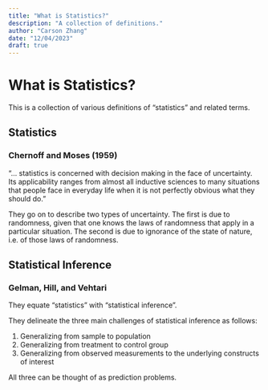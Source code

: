 ```yaml
---
title: "What is Statistics?"
description: "A collection of definitions."
author: "Carson Zhang"
date: "12/04/2023"
draft: true
---
```


# What is Statistics?

This is a collection of various definitions of "statistics" and related terms.

## Statistics

### Chernoff and Moses (1959)

"... statistics is concerned with decision making in the face of uncertainty. Its applicability ranges from almost all inductive sciences to many situations that people face in everyday life when it is not perfectly obvious what they should do."

They go on to describe two types of uncertainty. The first is due to randomness, given that one knows the laws of randomness that apply in a particular situation. The second is due to ignorance of the state of nature, i.e. of those laws of randomness.

## Statistical Inference

### Gelman, Hill, and Vehtari

They equate "statistics" with "statistical inference".

They delineate the three main challenges of statistical inference as follows:

1.  Generalizing from sample to population
2.  Generalizing from treatment to control group
3.  Generalizing from observed measurements to the underlying constructs of interest

All three can be thought of as prediction problems.


